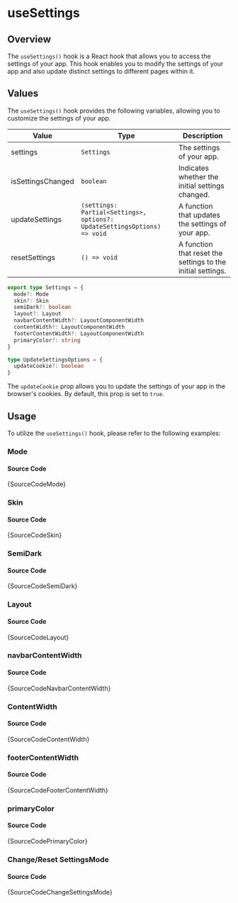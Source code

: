 # useSettings

## Overview

The `useSettings()` hook is a React hook that allows you to access the settings of your app. This hook enables you to modify the settings of your app and also update distinct settings to different pages within it.

## Values

The `useSettings()` hook provides the following variables, allowing you to customize the settings of your app.

| Value             | Type                                                                     | Description                                                 |
| ----------------- | ------------------------------------------------------------------------ | ----------------------------------------------------------- |
| settings          | `Settings`                                                               | The settings of your app.                                   |
| isSettingsChanged | `boolean`                                                                | Indicates whether the initial settings changed.             |
| updateSettings    | `(settings: Partial<Settings>, options?: UpdateSettingsOptions) => void` | A function that updates the settings of your app.           |
| resetSettings     | `() => void`                                                             | A function that reset the settings to the initial settings. |

```ts noCopy
export type Settings = {
  mode?: Mode
  skin?: Skin
  semiDark?: boolean
  layout?: Layout
  navbarContentWidth?: LayoutComponentWidth
  contentWidth?: LayoutComponentWidth
  footerContentWidth?: LayoutComponentWidth
  primaryColor?: string
}
```

```ts noCopy
type UpdateSettingsOptions = {
  updateCookie?: boolean
}
```

The `updateCookie` prop allows you to update the settings of your app in the browser's cookies. By default, this prop is set to `true`.

## Usage

To utilize the `useSettings()` hook, please refer to the following examples:


### Mode


<IframeWindow url="http://localhost:3000/en/hook-examples/use-settings/settings-mode" />

#### Source Code

<TsToJsCodeSnippet>{SourceCodeMode}</TsToJsCodeSnippet>

### Skin


<IframeWindow url="http://localhost:3000/en/hook-examples/use-settings/settings-skin" />

#### Source Code

<TsToJsCodeSnippet>{SourceCodeSkin}</TsToJsCodeSnippet>

### SemiDark


<IframeWindow url="http://localhost:3000/en/hook-examples/use-settings/settings-semi-dark" />

#### Source Code

<TsToJsCodeSnippet>{SourceCodeSemiDark}</TsToJsCodeSnippet>

### Layout


<IframeWindow url="http://localhost:3000/en/hook-examples/use-settings/settings-layout" />

#### Source Code

<TsToJsCodeSnippet>{SourceCodeLayout}</TsToJsCodeSnippet>

### navbarContentWidth


<IframeWindow url="http://localhost:3000/en/hook-examples/use-settings/settings-navbar-content-width" />

#### Source Code

<TsToJsCodeSnippet>{SourceCodeNavbarContentWidth}</TsToJsCodeSnippet>

### ContentWidth


<IframeWindow url="http://localhost:3000/en/hook-examples/use-settings/settings-content-width" />

#### Source Code

<TsToJsCodeSnippet>{SourceCodeContentWidth}</TsToJsCodeSnippet>

### footerContentWidth


<IframeWindow url="http://localhost:3000/en/hook-examples/use-settings/settings-footer-content-width" />

#### Source Code

<TsToJsCodeSnippet>{SourceCodeFooterContentWidth}</TsToJsCodeSnippet>

### primaryColor


<IframeWindow url="http://localhost:3000/en/hook-examples/use-settings/settings-primary-color" />

#### Source Code

<TsToJsCodeSnippet>{SourceCodePrimaryColor}</TsToJsCodeSnippet>

### Change/Reset SettingsMode


<IframeWindow url="http://localhost:3000/en/hook-examples/use-settings/settings-changed" />

#### Source Code

<TsToJsCodeSnippet>{SourceCodeChangeSettingsMode}</TsToJsCodeSnippet>
